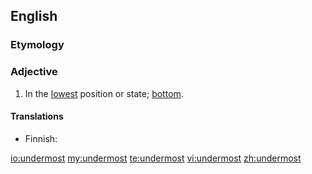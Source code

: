 ==English==

===Etymology===
{{confix|under|most}}

===Adjective===
{{en-adj}}

# In the [[lowest]] position or state; [[bottom]].

====Translations====
{{trans-top|lowest position}}
* Finnish: {{t+|fi|alin}}
{{trans-mid}}
{{trans-bottom}}

[[io:undermost]]
[[my:undermost]]
[[te:undermost]]
[[vi:undermost]]
[[zh:undermost]]